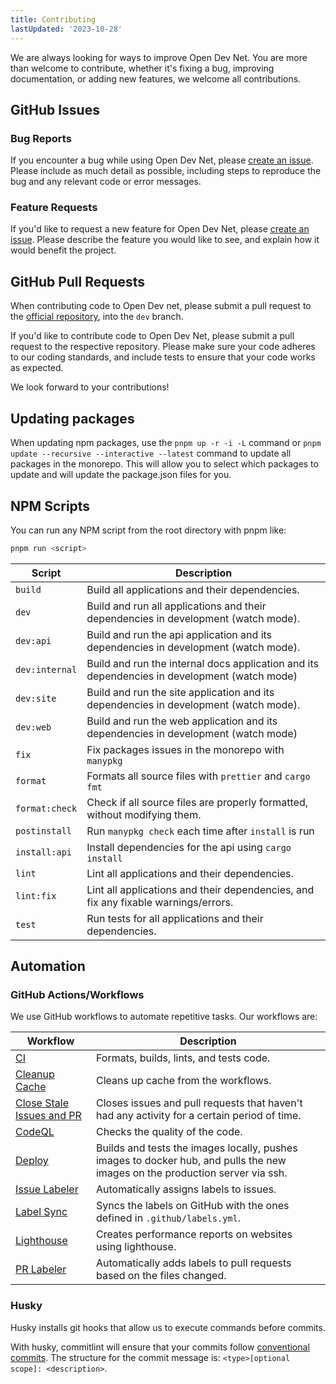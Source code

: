 ```yaml
---
title: Contributing
lastUpdated: '2023-10-28'
---
```


<Alert
  type="warning"
  label="In Progress"
  content="This page is a work in progress. It may be incomplete or contain inaccuracies. Check back later for updates."
/>

We are always looking for ways to improve Open Dev Net. You are more than welcome to contribute, whether it's fixing a bug, improving documentation, or adding new features, we welcome all contributions.

## GitHub Issues
### Bug Reports

If you encounter a bug while using Open Dev Net, please [create an issue](https://github.com/odnlabs/opendevnet/issues/new/choose). Please include as much detail as possible, including steps to reproduce the bug and any relevant code or error messages.

### Feature Requests

If you'd like to request a new feature for Open Dev Net, please [create an issue](https://github.com/odnlabs/opendevnet/issues/new/choose). Please describe the feature you would like to see, and explain how it would benefit the project.

## GitHub Pull Requests

<Alert type="note" label="Which branch do I merge to?" content='Always merge your pull requests into the "dev" branch' />

When contributing code to Open Dev net, please submit a pull request to the [official repository](https://github.com/odnlabs/opendevnet), into the `dev` branch.

If you'd like to contribute code to Open Dev Net, please submit a pull request to the respective repository. Please make sure your code adheres to our coding standards, and include tests to ensure that your code works as expected.

We look forward to your contributions!

## Updating packages

When updating npm packages, use the `pnpm up -r -i -L` command or `pnpm update --recursive --interactive --latest` command to update all packages in the monorepo. This will allow you to select which packages to update and will update the package.json files for you.

## NPM Scripts

You can run any NPM script from the root directory with pnpm like:

```bash
pnpm run <script>
```

| Script | Description |
| - | - |
| `build` | Build all applications and their dependencies. |
| `dev` | Build and run all applications and their dependencies in development (watch mode). |
| `dev:api` | Build and run the api application and its dependencies in development (watch mode). |
| `dev:internal` | Build and run the internal docs application and its dependencies in development (watch mode) |
| `dev:site` | Build and run the site application and its dependencies in development (watch mode). |
| `dev:web` | Build and run the web application and its dependencies in development (watch mode) |
| `fix`| Fix packages issues in the monorepo with `manypkg` |
| `format` | Formats all source files with `prettier` and `cargo fmt` |
| `format:check` | Check if all source files are properly formatted, without modifying them. |
| `postinstall` | Run `manypkg check` each time after `install` is run |
| `install:api` | Install dependencies for the api using `cargo install` |
| `lint` | Lint all applications and their dependencies. |
| `lint:fix` | Lint all applications and their dependencies, and fix any fixable warnings/errors. |
| `test` | Run tests for all applications and their dependencies. |

## Automation

### GitHub Actions/Workflows

We use GitHub workflows to automate repetitive tasks. Our workflows are:

| Workflow | Description |
| - | - |
| [CI](https://github.com/odnlabs/opendevnet/tree/main/.github/workflows/ci.yml) | Formats, builds, lints, and tests code. |
| [Cleanup Cache](https://github.com/odnlabs/opendevnet/tree/main/.github/workflows/cleanup-cache.yml) | Cleans up cache from the workflows.  |
| [Close Stale Issues and PR](https://github.com/odnlabs/opendevnet/tree/main/.github/workflows/close-stale.yml) | Closes issues and pull  requests that haven't had any activity for a certain period of time. |
| [CodeQL](https://github.com/odnlabs/opendevnet/tree/main/.github/workflows/codeql.yml) | Checks the quality of the code. |
| [Deploy](https://github.com/odnlabs/opendevnet/tree/main/.github/workflows/deploy.yml) | Builds and tests the images locally, pushes images to docker hub, and pulls the new images on the production server via ssh. |
| [Issue Labeler](https://github.com/odnlabs/opendevnet/tree/main/.github/workflows/issue-labeler.yml) | Automatically assigns labels to issues. |
| [Label Sync](https://github.com/odnlabs/opendevnet/tree/main/.github/workflows/label-sync.yml) | Syncs the labels on GitHub with the ones defined in `.github/labels.yml`.  |
| [Lighthouse](https://github.com/odnlabs/opendevnet/tree/main/.github/workflows/lighthouse.yml) | Creates performance reports on websites using lighthouse. |
| [PR Labeler](https://github.com/odnlabs/opendevnet/tree/main/.github/workflows/ci.yml) | Automatically adds labels to pull requests based on the files changed. |

### Husky

Husky installs git hooks that allow us to execute commands before commits.

With husky, commitlint will ensure that your commits follow [conventional commits](https://www.conventionalcommits.org/en/v1.0.0-beta.2/). The structure for the commit message is: `<type>[optional scope]: <description>`.

